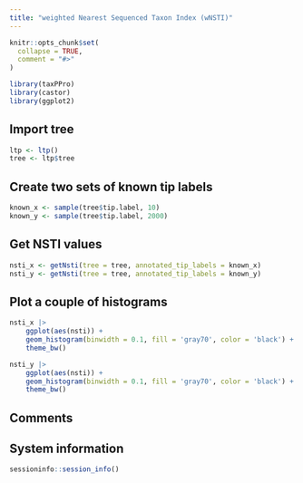 ```yaml
---
title: "weighted Nearest Sequenced Taxon Index (wNSTI)"
---
```


```r
knitr::opts_chunk$set(
  collapse = TRUE,
  comment = "#>"
)
```

```r
library(taxPPro)
library(castor)
library(ggplot2)
```


## Import tree

```r
ltp <- ltp()
tree <- ltp$tree
```

## Create two sets of known tip labels

```r
known_x <- sample(tree$tip.label, 10)
known_y <- sample(tree$tip.label, 2000)
```

## Get NSTI values

```r
nsti_x <- getNsti(tree = tree, annotated_tip_labels = known_x)
nsti_y <- getNsti(tree = tree, annotated_tip_labels = known_y)
```

## Plot a couple of histograms

```r
nsti_x |> 
    ggplot(aes(nsti)) +
    geom_histogram(binwidth = 0.1, fill = 'gray70', color = 'black') +
    theme_bw()
```

```r
nsti_y |> 
    ggplot(aes(nsti)) +
    geom_histogram(binwidth = 0.1, fill = 'gray70', color = 'black') +
    theme_bw()
```

## Comments

## System information

```r
sessioninfo::session_info()
```

